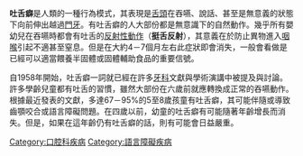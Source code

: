 {{Expert|time=2015-12-14T03:34:46+00:00}}
{{Unreferenced |time=2010-11-13T10:10:02+00:00 }}
{{medical}}
'''吐舌癖'''是人類的一種行為模式，其表現是[[舌頭|舌頭]]在吞嚥、說話、甚至是無意義的狀態下向前伸出越過[[門牙|門牙]]。有吐舌癖的人大部份都是無意識下的自然動作。幾乎所有嬰幼兒在吞嚥時都會有吐舌的[[反射_(生理學)|反射性動作]]（'''挺舌反射'''），其意義在於防止異物進入[[咽喉|咽喉]]引起不適甚至窒息。但是在大約4－7個月左右此症狀即會消失，一般會看做是已經可以適當餵養半固體或固體輔助食品的重要信號。

自1958年開始，吐舌癖一詞就已經在許多[[牙科|牙科]]文獻與學術演講中被提及與討論。許多學齡兒童都有吐舌的習慣，雖然大部份在六歲前就應轉換成正常的吞嚥動作。根據最近發表的文獻，多達67－95%的5至8歲孩童有吐舌癖，其可能伴隨或導致齒顎咬合或語言障礙問題。在四歲以前，幼童的吐舌癖有可能隨著年齡增長而消失。但是，如果在這年齡仍有吐舌癖的話，則有可能會日益嚴重。

{{醫學小作品}}


[[Category:口腔科疾病|Category:口腔科疾病]]
[[Category:語言障礙疾病|Category:語言障礙疾病]]